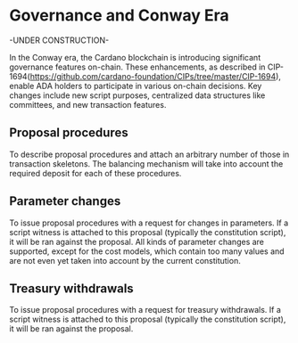 # Governance and Conway Era

-UNDER CONSTRUCTION-

In the Conway era, the Cardano blockchain is introducing significant governance features on-chain. These enhancements, as described in CIP-1694(https://github.com/cardano-foundation/CIPs/tree/master/CIP-1694), enable ADA holders 
to participate in various on-chain decisions. Key changes include new script purposes, centralized data structures like committees, and new transaction features. 

## Proposal procedures

To describe proposal procedures and attach an arbitrary number of those in transaction skeletons. The balancing mechanism will take into account the required deposit for each of these procedures.

## Parameter changes

To issue proposal procedures with a request for changes in parameters. If a script witness is attached to this proposal (typically the constitution script), it will be ran against the proposal. All kinds of parameter changes are supported, except for the cost models, which contain too many values and are not even yet taken into account by the current constitution.

## Treasury withdrawals

To issue proposal procedures with a request for treasury withdrawals. If a script witness is attached to this proposal (typically the constitution script), it will be ran against the proposal.